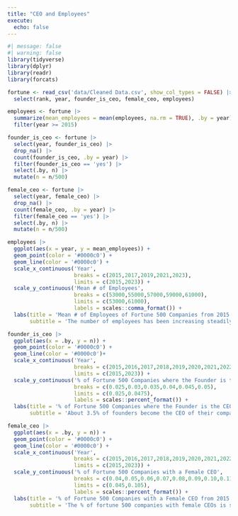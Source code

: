 ```yaml
---
title: "CEO and Employees"
execute: 
  echo: false
---
```


```r
#| message: false
#| warning: false
library(tidyverse)
library(dplyr)
library(readr)
library(forcats)
```

```r
fortune <- read_csv('data/Cleaned Data.csv', show_col_types = FALSE) |>
  select(rank, year, founder_is_ceo, female_ceo, employees)
```

```r
employees <- fortune |>
  summarize(mean_employees = mean(employees, na.rm = TRUE), .by = year) |>
  filter(year >= 2015)
```

```r
founder_is_ceo <- fortune |>
  select(year, founder_is_ceo) |>
  drop_na() |>
  count(founder_is_ceo, .by = year) |>
  filter(founder_is_ceo == 'yes') |>
  select(.by, n) |>
  mutate(n = n/500)
```

```r
female_ceo <- fortune |>
  select(year, female_ceo) |>
  drop_na() |>
  count(female_ceo, .by = year) |>
  filter(female_ceo == 'yes') |>
  select(.by, n) |>
  mutate(n = n/500)
```

```r
employees |>
  ggplot(aes(x = year, y = mean_employees)) +
  geom_point(color = '#0000c0') +
  geom_line(color = '#0000c0') +
  scale_x_continuous('Year',
                     breaks = c(2015,2017,2019,2021,2023),
                     limits = c(2015,2023)) +
  scale_y_continuous('Mean # of Employees',
                     breaks = c(53000,55000,57000,59000,61000),
                     limits = c(53000,61000),
                     labels = scales::comma_format()) +
  labs(title = 'Mean # of Employees of Fortune 500 Companies from 2015 to 2023',
       subtitle = 'The number of employees has been increasing steadily.')
```

```r
founder_is_ceo |>
  ggplot(aes(x = .by, y = n)) +
  geom_point(color = '#0000c0') +
  geom_line(color = '#0000c0')+
  scale_x_continuous('Year',
                     breaks = c(2015,2016,2017,2018,2019,2020,2021,2022,2023),
                     limits = c(2015,2023)) +
  scale_y_continuous('% of Fortune 500 Companies where the Founder is the CEO',
                     breaks = c(0.025,0.03,0.035,0.04,0.045,0.05),
                     limits = c(0.025,0.0475),
                     labels = scales::percent_format()) +
  labs(title = '% of Fortune 500 Companies where the Founder is the CEO from 2015 to 2023',
       subtitle = 'About 3.5% of founders become the CEO of their company.')
```

```r
female_ceo |>
  ggplot(aes(x = .by, y = n)) +
  geom_point(color = '#0000c0') +
  geom_line(color = '#0000c0') +
  scale_x_continuous('Year',
                     breaks = c(2015,2016,2017,2018,2019,2020,2021,2022,2023),
                     limits = c(2015,2023)) +
  scale_y_continuous('% of Fortune 500 Companies with a Female CEO',
                     breaks = c(0.04,0.05,0.06,0.07,0.08,0.09,0.10,0.11),
                     limits = c(0.045,0.105),
                     labels = scales::percent_format()) +
  labs(title = '% of Fortune 500 Companies with a Female CEO from 2015 to 2023',
       subtitle = 'The % of fortune 500 companies with female CEOs is steadily increasing.')
```
